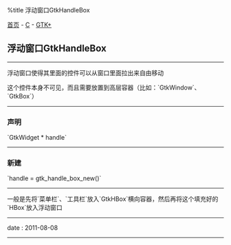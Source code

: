 %title 浮动窗口GtkHandleBox

[[../../../index|首页]] - [[../index|C]] - [[index|GTK+]]
==浮动窗口GtkHandleBox==
----
浮动窗口使得其里面的控件可以从窗口里面拉出来自由移动

这个控件本身不可见，而且需要放置到高层容器（比如：`GtkWindow`、`GtkBox`）
----
===声明===
`GtkWidget * handle`
----
===新建===
`handle = gtk_handle_box_new()`
----
一般是先将`菜单栏`、`工具栏`放入`GtkHBox`横向容器，然后再将这个填充好的`HBox`放入浮动窗口
----
<red>date</red> : 2011-08-08
----
